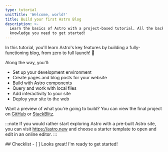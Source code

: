```yaml
---
type: tutorial
unitTitle: 'Welcome, world!'
title: Build your first Astro Blog
description: >-
  Learn the basics of Astro with a project-based tutorial. All the background
  knowledge you need to get started!
---
```



<Lede> In this tutorial, you'll learn Astro's key features by building a fully-functioning blog, from zero to full launch! 🚀 </Lede>

Along the way, you'll: 
- Set up your development environment 
- Create pages and blog posts for your website
- Build with Astro components
- Query and work with local files
- Add interactivity to your site 
- Deploy your site to the web

Want a preview of what you're going to build? You can view the final project on [GitHub](https://github.com/withastro/blog-tutorial-demo) or [StackBlitz](https://stackblitz.com/github/withastro/blog-tutorial-demo/tree/complete?file=src%2Fpages%2Findex.astro).

:::note
If you would rather start exploring Astro with a pre-built Astro site, you can visit https://astro.new and choose a starter template to open and edit in an online editor.
::: 


<Box icon="check-list">
## Checklist

<Checklist>
- [ ] Looks great! I'm ready to get started!
</Checklist>
</Box>
